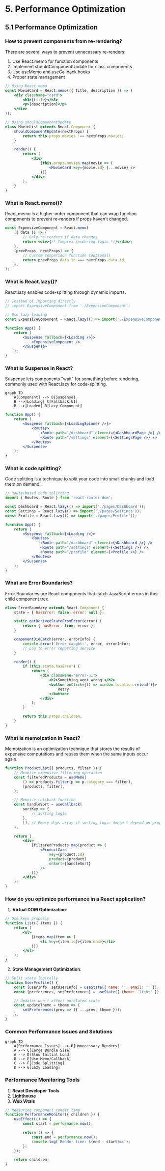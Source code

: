 # 5. Performance Optimization

## 5.1 Performance Optimization

### How to prevent components from re-rendering?

There are several ways to prevent unnecessary re-renders:

1. Use React.memo for function components
2. Implement shouldComponentUpdate for class components
3. Use useMemo and useCallback hooks
4. Proper state management

```jsx
// Using React.memo
const MovieCard = React.memo(({ title, description }) => (
    <div className="card">
        <h3>{title}</h3>
        <p>{description}</p>
    </div>
));

// Using shouldComponentUpdate
class MovieList extends React.Component {
    shouldComponentUpdate(nextProps) {
        return this.props.movies !== nextProps.movies;
    }

    render() {
        return (
            <div>
                {this.props.movies.map(movie => (
                    <MovieCard key={movie.id} {...movie} />
                ))}
            </div>
        );
    }
}
```

### What is React.memo()?

React.memo is a higher-order component that can wrap function components to prevent re-renders if props haven't changed.

```jsx
const ExpensiveComponent = React.memo(
    ({ data }) => {
        // Only re-renders if data changes
        return <div>{/* Complex rendering logic */}</div>;
    },
    (prevProps, nextProps) => {
        // Custom comparison function (optional)
        return prevProps.data.id === nextProps.data.id;
    },
);
```

### What is React.lazy()?

React.lazy enables code-splitting through dynamic imports.

```jsx
// Instead of importing directly
// import ExpensiveComponent from './ExpensiveComponent';

// Use lazy loading
const ExpensiveComponent = React.lazy(() => import('./ExpensiveComponent'));

function App() {
    return (
        <Suspense fallback={<Loading />}>
            <ExpensiveComponent />
        </Suspense>
    );
}
```

### What is Suspense in React?

Suspense lets components "wait" for something before rendering, commonly used with React.lazy for code-splitting.

```mermaid
graph TD
    A[Component] --> B{Suspense}
    B -->|Loading| C[Fallback UI]
    B -->|Loaded| D[Lazy Component]
```

```jsx
function App() {
    return (
        <Suspense fallback={<LoadingSpinner />}>
            <Routes>
                <Route path="/dashboard" element={<DashboardPage />} />
                <Route path="/settings" element={<SettingsPage />} />
            </Routes>
        </Suspense>
    );
}
```

### What is code splitting?

Code splitting is a technique to split your code into small chunks and load them on demand.

```jsx
// Route-based code splitting
import { Routes, Route } from 'react-router-dom';

const Dashboard = React.lazy(() => import('./pages/Dashboard'));
const Settings = React.lazy(() => import('./pages/Settings'));
const Profile = React.lazy(() => import('./pages/Profile'));

function App() {
    return (
        <Suspense fallback={<Loading />}>
            <Routes>
                <Route path="/dashboard" element={<Dashboard />} />
                <Route path="/settings" element={<Settings />} />
                <Route path="/profile" element={<Profile />} />
            </Routes>
        </Suspense>
    );
}
```

### What are Error Boundaries?

Error Boundaries are React components that catch JavaScript errors in their child component tree.

```jsx
class ErrorBoundary extends React.Component {
    state = { hasError: false, error: null };

    static getDerivedStateFromError(error) {
        return { hasError: true, error };
    }

    componentDidCatch(error, errorInfo) {
        console.error('Error caught:', error, errorInfo);
        // Log to error reporting service
    }

    render() {
        if (this.state.hasError) {
            return (
                <div className="error-ui">
                    <h2>Something went wrong!</h2>
                    <button onClick={() => window.location.reload()}>
                        Retry
                    </button>
                </div>
            );
        }

        return this.props.children;
    }
}
```

### What is memoization in React?

Memoization is an optimization technique that stores the results of expensive computations and reuses them when the same inputs occur again.

```jsx
function ProductList({ products, filter }) {
    // Memoize expensive filtering operation
    const filteredProducts = useMemo(
        () => products.filter(p => p.category === filter),
        [products, filter],
    );

    // Memoize callback function
    const handleSort = useCallback(
        sortKey => {
            // Sorting logic
        },
        [], // Empty deps array if sorting logic doesn't depend on props/state
    );

    return (
        <div>
            {filteredProducts.map(product => (
                <ProductCard
                    key={product.id}
                    product={product}
                    onSort={handleSort}
                />
            ))}
        </div>
    );
}
```

### How do you optimize performance in a React application?

1. **Virtual DOM Optimization**:

```jsx
// Use keys properly
function List({ items }) {
    return (
        <ul>
            {items.map(item => (
                <li key={item.id}>{item.name}</li>
            ))}
        </ul>
    );
}
```

2. **State Management Optimization**:

```jsx
// Split state logically
function UserProfile() {
    const [userInfo, setUserInfo] = useState({ name: '', email: '' });
    const [preferences, setPreferences] = useState({ theme: 'light' });

    // Updates won't affect unrelated state
    const updateTheme = theme => {
        setPreferences(prev => ({ ...prev, theme }));
    };
}
```

### Common Performance Issues and Solutions

```mermaid
graph TD
    A[Performance Issues] --> B[Unnecessary Renders]
    A --> C[Large Bundle Size]
    A --> D[Slow Initial Load]
    B --> E[Use Memo/Callback]
    C --> F[Code Splitting]
    D --> G[Lazy Loading]
```

### Performance Monitoring Tools

1. **React Developer Tools**
2. **Lighthouse**
3. **Web Vitals**

```jsx
// Measuring component render time
function PerformanceMonitor({ children }) {
    useEffect(() => {
        const start = performance.now();

        return () => {
            const end = performance.now();
            console.log(`Render time: ${end - start}ms`);
        };
    });

    return children;
}
```
